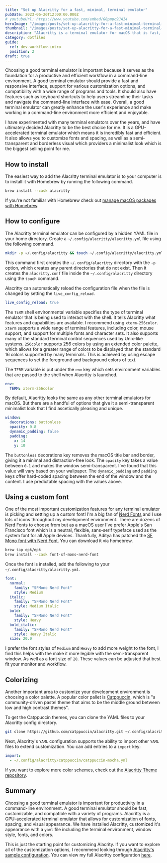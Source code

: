 ```yaml
---
title: "Set up Alacritty for a fast, minimal, terminal emulator"
pubDate: 2023-06-26T12:00:00.000Z
# youtubeUrl: https://www.youtube.com/embed/G0pmpc9JAI4
heroImage: "/images/posts/set-up-alacritty-for-a-fast-minimal-terminal-emulator.jpeg"
thumbnail: "/images/posts/set-up-alacritty-for-a-fast-minimal-terminal-emulator-thumb.jpeg"
description: "Alacritty is a terminal emulator for macOS that is fast, and can be configured to a minimal look."
category: dotfiles
guide:
  ref: dev-workflow-intro
  position: 2
draft: true
---
```


Choosing a good terminal emulator is important because it serves as the foundation for a productive and efficient workflow in a command-line environment. A good terminal emulator should provide a fast and responsive interface, support for various customization options, and compatibility with a wide range of programs and tools. It should also have features such as keyboard shortcuts to help users streamline their tasks and navigate the command-line interface with ease. Overall, a good terminal emulator can greatly enhance the user's experience and make working in a command-line environment more efficient and enjoyable.

I have experimented with many terminal emulators over the years, and have ultimately decided Alacritty to be the best choice for me. It is a GPU-accelerated terminal emulator which means it is incredibly fast and efficient. It also allows you to customize fonts and spacing, as well as a semi-transparent and borderless visual which providers a minimalist look which is the biggest selling point for me.

## How to install

The easiest way to add the Alacritty terminal emulator is to your computer is to install it with Homebrew by running the following command.

```sh
brew install --cask alacritty
```

If you're not familiar with Homebrew check out [manage macOS packages with Homebrew](/posts/manage-macos-packages-with-homebrew).

## How to configure

The Alacritty terminal emulator can be configured by a hidden YAML file in your home directory. Create a `~/.config/alacritty/alacritty.yml` file using the following command.

```sh
mkdir -p ~/.config/alacritty && touch ~/.config/alacritty/alacritty.yml
```

This command first creates the `~/.config/alacritty` directory with the `-p` option, which creates any parent directories that do not exist. Then it creates the `alacritty.conf` file inside the `~/.config/alacritty` directory using the `touch` command.

Alacritty can automatically reload the configuration file when the file is changed by setting the `live_config_reload`.

```yaml title="~/.config/alacritty/alacritty.yml"
live_config_reload: true
```

The `TERM` shell environmental variable specifies the type of terminal emulator that is being used to interact with the shell. It tells Alacritty what features and capabilities are available. I recommend using `xterm-256color`. `xterm` supports a wide range of terminal features, including color, mouse support, and support for multiple fonts and character sets. It also supports many of the standard terminal control sequences used by Unix-like systems. `256color`
supports 256 colors by using an extended color palette, which allows for a greater range of colors to be displayed than the standard 16 colors supported by many terminals. This is achieved by using escape sequences to set the foreground and background colors of text.

The `TERM` variable is put under the `env` key which sets environment variables that are passed to the shell when Alacritty is launched.

```yaml title="~/.config/alacritty/alacritty.yml"
env:
  TERM: xterm-256color
```

By default, Alacritty looks the same as any other terminal emulators for macOS. But there are a handful of options that give it a semi-transparent minimalist look that I find ascetically pleasing and unique.

```yaml title="~/.config/alacritty/alacritty.yml"
window:
  decorations: buttonless
  opacity: 0.8
  dynamic_padding: false
  padding:
    x: 14
    y: 10
```

The `buttonless` decorations key removes the macOS title bar and border, giving it a minimal and distraction-free look. The `opacity` key takes a value between `0-1` and makes the window semi-transparent. I've found that this value will vary based on your wallpaper. The `dynamic_padding` and `padding` keys offer hard-coded spacing between the end of the window and the content. I use predictable spacing with the values above.

## Using a custom font

One of the most important customization features for any terminal emulator is picking and setting up a custom font! I'm a big fan of [Nerd Fonts](https://www.nerdfonts.com/) and I use lots of icons throughout my development environment. There are dozens of Nerd Fonts to choose from but as a macOS user I've prefer Apple's San Francisco font which is a neutral, flexible, sans-serif typeface used as the system font for all Apple devices. Thankfully, Aditya has patched the [SF Mono font with Nerd Font](https://github.com/epk/SF-Mono-Nerd-Font). You can download it via homebrew.

```sh
brew tap epk/epk
brew install --cask font-sf-mono-nerd-font
```

Once the font is installed, add the following to your `~/.config/alacritty/alacritty.yml`.

```yaml title="~/.config/alacritty/alacritty.yml"
font:
  normal:
    family: "SFMono Nerd Font"
    style: Medium
  italic:
    family: "SFMono Nerd Font"
    style: Medium Italic
  bold:
    family: "SFMono Nerd Font"
    style: Heavy
  bold_italic:
    family: "SFMono Nerd Font"
    style: Heavy Italic
  size: 20.0
```

I prefer the font styles of `Medium` and `Heavy` to add more weight to the font, I find this helps with the make it more legible with the semi-transparent window. As well as a font size of `20`. These values can be adjusted that best fit your monitor and workflow.

## Colorizing

Another important area to customize your development environment is choosing a color palette. A popular color pallet is [Catppuccin](https://github.com/catppuccin/alacritty), which is "a community-driven pastel theme that aims to be the middle ground between low and high contrast themes".

To get the Catppuccin themes, you can clone the YAML files to your Alacritty config directory.

```sh
git clone https://github.com/catppuccin/alacritty.git ~/.config/alacritty/catppuccin
```

Next, Alacritty's `YAML` configuration supports the ability to import other `YAML` files to extend customization. You can add entries to a `import` key:

```yaml title="~/.config/alacritty/alacritty.yml"
import:
  - ~/.config/alacritty/catppuccin/catppuccin-mocha.yml
```

If you want to explore more color schemes, check out the [Alacritty Theme repository](https://github.com/alacritty/alacritty-theme).

## Summary

Choosing a good terminal emulator is important for productivity in a command-line environment. A good terminal emulator should be fast, customizable, and compatible with a variety of programs. Alacritty is a GPU-accelerated terminal emulator that allows for customization of fonts, spacing, and visual appearance. We have installed Alacritty, customized it's appearance with a `yaml` file including the terminal environment, window style, fonts, and colors.

This is just the starting point for customizing Alacrity. If you want to explore all of the customization options, I recommend looking through [Alacritty's sample configuration](https://github.com/alacritty/alacritty/blob/master/alacritty.yml). You can view my full Alacritty configuration [here](https://github.com/joshmedeski/dotfiles/blob/main/.config/alacritty/alacritty.yml).
